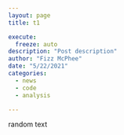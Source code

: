 ```yaml
---
layout: page
title: t1

execute:
  freeze: auto
description: "Post description"
author: "Fizz McPhee"
date: "5/22/2021"
categories:
  - news
  - code
  - analysis

---
```


random text